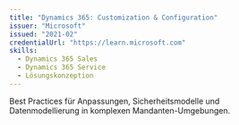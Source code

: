 ```yaml
---
title: "Dynamics 365: Customization & Configuration"
issuer: "Microsoft"
issued: "2021-02"
credentialUrl: "https://learn.microsoft.com"
skills:
  - Dynamics 365 Sales
  - Dynamics 365 Service
  - Lösungskonzeption
---
```


Best Practices für Anpassungen, Sicherheitsmodelle und Datenmodellierung in komplexen Mandanten-Umgebungen.

